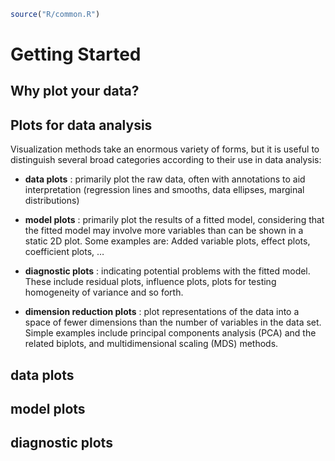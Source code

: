 ```r
source("R/common.R")
```

# Getting Started {#sec-getting_started}

## Why plot your data? {#sec-why_plot}

## Plots for data analysis


Visualization methods take an enormous variety of forms,  but it is useful to distinguish several broad categories according to their use in data analysis:

* __data plots__ : primarily plot the raw data, often with annotations to aid interpretation (regression lines and smooths, data ellipses, marginal distributions)

* __model plots__ : primarily plot the results of a fitted model, considering that
the fitted model may involve more variables than can be shown in a static 2D plot.
Some examples are: Added variable plots, effect plots, coefficient plots, ...

* __diagnostic plots__ : indicating potential problems with the fitted model. These include residual plots, influence plots, plots for testing homogeneity of variance and so forth.

* __dimension reduction plots__ : plot representations of the data into a space of fewer dimensions than the number of variables in the data set. Simple examples include principal components analysis (PCA) and the related biplots, and multidimensional scaling (MDS) methods.


## data plots

## model plots

## diagnostic plots

